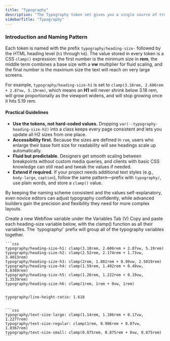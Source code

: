 ```yaml
---
title: "Typography"
description: "The Typography token set gives you a single source of truth for every heading size, while keeping the values fully responsive out-of-the-box. "
sidebarTitle: "Typography"
---
```



### Introduction and Naming Pattern

Each token is named with the prefix `typography/heading-size-` followed by the HTML heading level (`h1` through `h6`). The value stored in every token is a CSS `clamp()` expression: the first number is the minimum size in **rem**, the middle term combines a base size with a **vw** multiplier for fluid scaling, and the final number is the maximum size the text will reach on very large screens.

For example, `typography/heading-size-h1` is set to
`clamp(3.18rem, 2.606rem + 2.87vw, 5.19rem)`,
which means an **H1** will never shrink below 3.18 rem, will grow proportionally as the viewport widens, and will stop growing once it hits 5.19 rem.

#### Practical Guidelines

- **Use the tokens, not hard-coded values.** Dropping `var(--typography-heading-size-h2)` into a class keeps every page consistent and lets you update all H2 sizes from one place.
- **Accessibility first.** Because the sizes are defined in `rem`, users who enlarge their base font size for readability will see headings scale up automatically.
- **Fluid but predictable.** Designers get smooth scaling between breakpoints without custom media queries, and clients with basic CSS knowledge can still read and tweak the values if needed.
- **Extend if required.** If your project needs additional text styles (e.g., `body-large`, `caption`), follow the same pattern—prefix with `typography/`, use plain words, and store a `clamp()` value.

By keeping the naming scheme consistent and the values self-explanatory, even novice editors can adjust typography confidently, while advanced builders gain the precision and flexibility they need for more complex layouts.

<Steps>
  <Step title="Open Variables Tab">
    Create a new Webflow variable under the Variables Tab (V)
  </Step>
  <Step title="Create All Variables">
    Copy and paste each heading-size variable below, with the clamp() function as all their variables. The `typography/` prefix will group all of the typography variables together.

    ```css
    typography/heading-size-h1: clamp(3.18rem, 2.606rem + 2.87vw, 5.19rem)
    typography/heading-size-h2: clamp(2.52rem, 2.174rem + 1.73vw, 3.4013rem)
    typography/heading-size-h3: clamp(2rem, 1.802rem + 0.99vw, 2.5019rem)
    typography/heading-size-h4: clamp(1.59rem, 1.492rem + 0.49vw, 1.8369rem)
    typography/heading-size-h5: clamp(1.26rem, 1.222rem + 0.19vw, 1.3539rem)
    typography/heading-size-h6: clamp(1rem, 1rem + 0vw, 1rem)
    
    
    typography/line-height-ratio: 1.618
    ```

    ```css
    typography/text-size-large: clamp(1.14rem, 1.106rem + 0.17vw, 1.2277rem)
    typography/text-size-regular: clamp(1rem, 0.986rem + 0.07vw, 1.0367rem)
    typography/text-size-small: clamp(0.875rem, 0.875rem + 0vw, 0.875rem)
    ```
  </Step>
</Steps>
